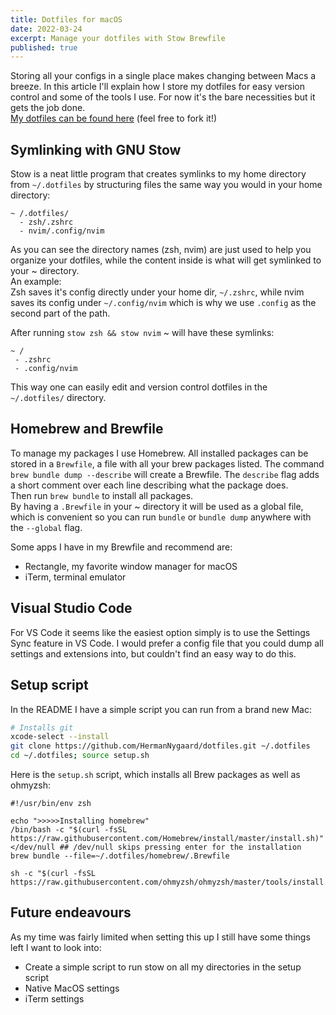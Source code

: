 ```yaml
---
title: Dotfiles for macOS
date: 2022-03-24
excerpt: Manage your dotfiles with Stow Brewfile
published: true
---
```


Storing all your configs in a single place makes changing between Macs a breeze.
In this article I'll explain how I store my dotfiles for easy version control and some of the tools I use.
For now it's the bare necessities but it gets the job done.  
[My dotfiles can be found here](https://github.com/HermanNygaard/dotfiles) (feel free to fork it!)

## Symlinking with GNU Stow

Stow is a neat little program that creates symlinks to my home directory from `~/.dotfiles` by structuring
files the same way you would in your home directory:

```
~ /.dotfiles/
  - zsh/.zshrc
  - nvim/.config/nvim
```

As you can see the directory names (zsh, nvim) are just used to help you organize your dotfiles,
while the content inside is what will get symlinked to your ~ directory.  
An example:  
Zsh saves it's config directly under your home dir, `~/.zshrc`, while nvim saves its config
under `~/.config/nvim` which is why we use `.config` as the second part of the path.

After running `stow zsh && stow nvim` ~ will have these symlinks:

```
~ /
 - .zshrc
 - .config/nvim
```

This way one can easily edit and version control dotfiles in the ` ~/.dotfiles/` directory.

## Homebrew and Brewfile

To manage my packages I use Homebrew.
All installed packages can be stored in a `Brewfile`, a file with all your brew packages listed.
The command `brew bundle dump --describe` will create a Brewfile. The `describe` flag adds a short comment over
each line describing what the package does.  
Then run `brew bundle` to install all packages.  
By having a `.Brewfile` in your ~ directory it will be used as a global file,
which is convenient so you can run `bundle` or `bundle dump` anywhere with the `--global` flag.

Some apps I have in my Brewfile and recommend are:

- Rectangle, my favorite window manager for macOS
- iTerm, terminal emulator

## Visual Studio Code

For VS Code it seems like the easiest option simply is to use the Settings Sync feature in VS Code.
I would prefer a config file that you could dump all settings and extensions into, but couldn't
find an easy way to do this.

## Setup script

In the README I have a simple script you can run from a brand new Mac:

```bash
# Installs git
xcode-select --install
git clone https://github.com/HermanNygaard/dotfiles.git ~/.dotfiles
cd ~/.dotfiles; source setup.sh
```

Here is the `setup.sh` script, which installs all Brew packages as well as ohmyzsh:

```
#!/usr/bin/env zsh

echo ">>>>>Installing homebrew"
/bin/bash -c "$(curl -fsSL https://raw.githubusercontent.com/Homebrew/install/master/install.sh)" </dev/null ## /dev/null skips pressing enter for the installation
brew bundle --file=~/.dotfiles/homebrew/.Brewfile

sh -c "$(curl -fsSL https://raw.githubusercontent.com/ohmyzsh/ohmyzsh/master/tools/install.sh)"
```

## Future endeavours

As my time was fairly limited when setting this up I still have some things left I want to look into:

- Create a simple script to run stow on all my directories in the setup script
- Native MacOS settings
- iTerm settings
